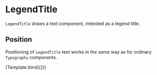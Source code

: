 
# LegendTitle

<Meta title="Core/Components/LegendTitle" />

`LegendTitle` draws a text component, intended as a legend title.

<ArgsTable of={LegendTitle} />

## Position

Positioning of `LegendTitle` text works in the same way as for ordinary `Typography` components.

<Canvas>
    <Story
        name="legend title"
        args={{
            position: [0, 0],
            size: [60, 20],
            children: 'Legend title',
        }}
        component={LegendTitle}
        decorators={[ChartWithRightLegendDecorator]}
    >
        {Template.bind({})}
    </Story>
</Canvas>
